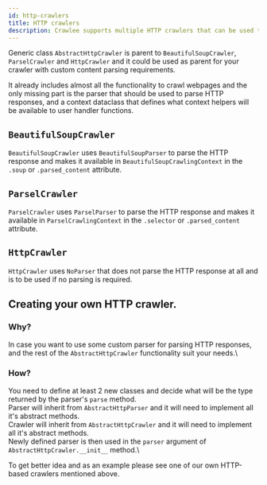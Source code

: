 ```yaml
---
id: http-crawlers
title: HTTP crawlers
description: Crawlee supports multiple HTTP crawlers that can be used to extract data from server-rendered webpages.
---
```



Generic class <ApiLink to="class/AbstractHttpCrawler">`AbstractHttpCrawler`</ApiLink> is parent to <ApiLink to="class/BeautifulSoupCrawler">`BeautifulSoupCrawler`</ApiLink>, <ApiLink to="class/ParselCrawler">`ParselCrawler`</ApiLink> and <ApiLink to="class/HttpCrawler">`HttpCrawler`</ApiLink> and it could be used as parent for your crawler with custom content parsing requirements.

It already includes almost all the functionality to crawl webpages and the only missing part is the parser that should be used to parse HTTP responses, and a context dataclass that defines what context helpers will be available to user handler functions.

## `BeautifulSoupCrawler`
<ApiLink to="class/BeautifulSoupCrawler">`BeautifulSoupCrawler`</ApiLink> uses <ApiLink to="class/BeautifulSoupParser">`BeautifulSoupParser`</ApiLink> to parse the HTTP response and makes it available in <ApiLink to="class/BeautifulSoupCrawlingContext">`BeautifulSoupCrawlingContext`</ApiLink> in the `.soup` or `.parsed_content` attribute.

## `ParselCrawler`
<ApiLink to="class/ParselCrawler">`ParselCrawler`</ApiLink> uses <ApiLink to="class/ParselParser">`ParselParser`</ApiLink> to parse the HTTP response and makes it available in <ApiLink to="class/ParselCrawlingContext">`ParselCrawlingContext`</ApiLink> in the `.selector` or `.parsed_content` attribute.

## `HttpCrawler`
<ApiLink to="class/HttpCrawler">`HttpCrawler`</ApiLink> uses <ApiLink to="class/NoParser">`NoParser`</ApiLink> that does not parse the HTTP response at all and is to be used if no parsing is required.

## Creating your own HTTP crawler.
### Why?
In case you want to use some custom parser for parsing HTTP responses, and the rest of the <ApiLink to="class/AbstractHttpCrawler">`AbstractHttpCrawler`</ApiLink> functionality suit your needs.\

### How?
You need to define at least 2 new classes and decide what will be the type returned by the parser's `parse` method.\
Parser will inherit from <ApiLink to="class/AbstractHttpParser">`AbstractHttpParser`</ApiLink> and it will need to implement all it's abstract methods.\
Crawler will inherit from <ApiLink to="class/AbstractHttpCrawler">`AbstractHttpCrawler`</ApiLink> and it will need to implement all it's abstract methods.\
Newly defined parser is then used in the `parser` argument of `AbstractHttpCrawler.__init__` method.\

To get better idea and as an example please see one of our own HTTP-based crawlers mentioned above.
